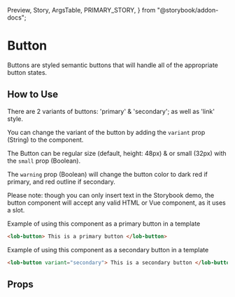   Preview,
  Story,
  ArgsTable,
  PRIMARY_STORY,
} from "@storybook/addon-docs";

# Button

Buttons are styled semantic buttons that will handle all of the appropriate button states.

<Preview>
  <Story id="components-button--default" />
</Preview>

## How to Use

There are 2 variants of buttons: 'primary' & 'secondary'; as well as 'link' style.

You can change the variant of the button by adding the `variant` prop (String) to the component.

The Button can be regular size (default, height: 48px) & or small (32px) with the `small` prop (Boolean).

The `warning` prop (Boolean) will change the button color to dark red if primary, and red outline if secondary.

Please note: though you can only insert text in the Storybook demo, the button component will accept any valid HTML or Vue component, as it uses a slot.

Example of using this component as a primary button in a template

```html
<lob-button> This is a primary button </lob-button>
```

Example of using this component as a secondary button in a template

```html
<lob-button variant="secondary"> This is a secondary button </lob-button>
```

## Props

<ArgsTable story={PRIMARY_STORY} />

